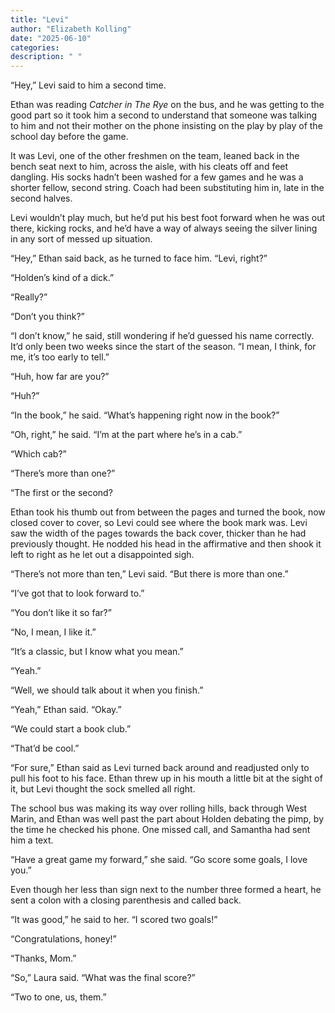 ```yaml
---
title: "Levi"
author: "Elizabeth Kolling"
date: "2025-06-10"
categories: 
description: " "
---
```


“Hey,” Levi said to him a second time. 

Ethan was reading *Catcher in The Rye* on the bus, and he was getting to the good part so it took him a second to understand that someone was talking to him and not their mother on the phone insisting on the play by play of the school day before the game. 

It was Levi, one of the other freshmen on the team, leaned back in the bench seat next to him, across the aisle, with his cleats off and feet dangling. His socks hadn’t been washed for a few games and he was a shorter fellow, second string. Coach had been substituting him in, late in the second halves. 

Levi wouldn’t play much, but he'd put his best foot forward when he was out there, kicking rocks, and he'd have a way of always seeing the silver lining in any sort of messed up situation.

“Hey,” Ethan said back, as he turned to face him. “Levi, right?”

“Holden’s kind of a dick.” 

“Really?”

“Don’t you think?”

“I don’t know,” he said, still wondering if he'd guessed his name correctly. It'd only been two weeks since the start of the season. “I mean, I think, for me, it’s too early to tell.” 

“Huh, how far are you?” 

“Huh?”

“In the book,” he said. “What’s happening right now in the book?”

“Oh, right,” he said. “I’m at the part where he’s in a cab.”

“Which cab?”

“There’s more than one?”

“The first or the second?

Ethan took his thumb out from between the pages and turned the book, now closed cover to cover, so Levi could see where the book mark was. Levi saw the width of the pages towards the back cover, thicker than he had previously thought. He nodded his head in the affirmative and then shook it left to right as he let out a disappointed sigh.

“There’s not more than ten,” Levi said. “But there is more than one.” 

“I’ve got that to look forward to.”


“You don’t like it so far?”

“No, I mean, I like it.” 

“It’s a classic, but I know what you mean.”

“Yeah.”

“Well, we should talk about it when you finish.”

“Yeah,” Ethan said. “Okay.”	

“We could start a book club.”

“That’d be cool.”

“For sure,” Ethan said as Levi turned back around and readjusted only to pull his foot to his face. Ethan threw up in his mouth a little bit at the sight of it, but Levi thought the sock smelled all right. 

The school bus was making its way over rolling hills, back through West Marin, and Ethan was well past the part about Holden debating the pimp, by the time he checked his phone. One missed call, and Samantha had sent him a text.

“Have a great game my forward,” she said. “Go score some goals, I love you.” 

Even though her less than sign next to the number three formed a heart, he sent a colon with a closing parenthesis and called back. 

“It was good,” he said to her. “I scored two goals!”

“Congratulations, honey!” 

“Thanks, Mom.”

“So,” Laura said. “What was the final score?” 

“Two to one, us, them.”
 

